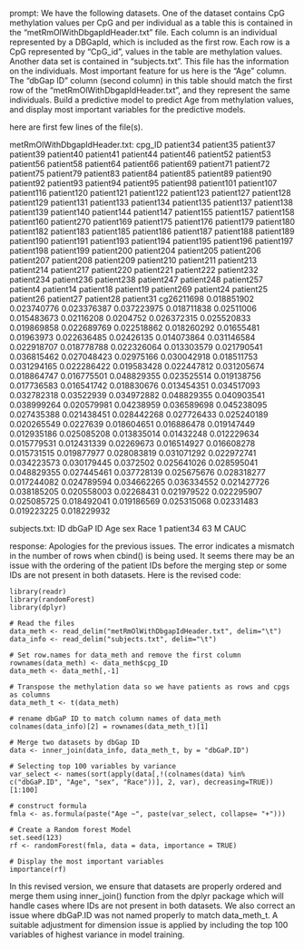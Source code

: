 prompt:
We have the following datasets. One of the dataset contains CpG methylation values per CpG and per individual as a table this is contained in the “metRmOlWithDbgapIdHeader.txt” file. Each column is an individual represented by a DBGapId, which is included as the first row. Each row is a CpG represented by "CpG_id", values in the table are methylation values. Another data set is contained in “subjects.txt”. This file has the information on the individuals. Most important feature for us here is the "Age" column. The "dbGap ID" column (second column) in this table should match the first row of the "metRmOlWithDbgapIdHeader.txt", and they represent the same individuals. Build a predictive model to predict Age from methylation values, and display most important variables for the predictive models. 

here are first few lines of the file(s).

metRmOlWithDbgapIdHeader.txt:
cpg_ID	patient34	patient35	patient37	patient39	patient40	patient41	patient44	patient46	patient52	patient53	patient56	patient58	patient64	patient66	patient69	patient71	patient72	patient75	patient79	patient83	patient84	patient85	patient89	patient90	patient92	patient93	patient94	patient95	patient98	patient101	patient107	patient116	patient120	patient121	patient122	patient123	patient127	patient128	patient129	patient131	patient133	patient134	patient135	patient137	patient138	patient139	patient140	patient144	patient147	patient155	patient157	patient158	patient160	patient270	patient169	patient175	patient176	patient179	patient180	patient182	patient183	patient185	patient186	patient187	patient188	patient189	patient190	patient191	patient193	patient194	patient195	patient196	patient197	patient198	patient199	patient200	patient204	patient205	patient206	patient207	patient208	patient209	patient210	patient211	patient213	patient214	patient217	patient220	patient221	patient222	patient232	patient234	patient236	patient238	patient247	patient248	patient257	patient4	patient14	patient18	patient19	patient269	patient24	patient25	patient26	patient27	patient28	patient31
cg26211698	0.018851902	0.023740776	0.023376387	0.037223975	0.018711838	0.02511006	0.015483673	0.02116208	0.0204752	0.026372315	0.025520833	0.019869858	0.022689769	0.022518862	0.018260292	0.01655481	0.01963973	0.022636485	0.02426135	0.014073864	0.031146584	0.022918707	0.018778788	0.022326064	0.013303579	0.021790541	0.036815462	0.027048423	0.02975166	0.030042918	0.018511753	0.031294165	0.022286422	0.019583428	0.022447812	0.031205674	0.018864747	0.016775501	0.048829355	0.023525514	0.019138756	0.017736583	0.016541742	0.018830676	0.013454351	0.034517093	0.032782318	0.03522939	0.034972882	0.048829355	0.040903541	0.038999264	0.020579981	0.04238959	0.036589698	0.045238095	0.027435388	0.021438451	0.028442268	0.027726433	0.025240189	0.020265549	0.0227639	0.018604651	0.016886478	0.019147449	0.012935186	0.025085208	0.013835014	0.01432248	0.012229634	0.015779531	0.012431339	0.02269673	0.016514927	0.016608278	0.015731515	0.019877977	0.028083819	0.031071292	0.022972741	0.034223573	0.030179445	0.0372502	0.025641026	0.028595041	0.048829355	0.027445461	0.037728139	0.025675676	0.028318277	0.017244082	0.024789594	0.034662265	0.036334552	0.021427726	0.038185205	0.020558003	0.02268431	0.021979522	0.022295907	0.025085725	0.018492041	0.019186569	0.025315068	0.02331483	0.019223225	0.018229932


subjects.txt:
ID	dbGaP ID	Age	sex	Race
1	patient34	63	M	CAUC


response:
Apologies for the previous issues. The error indicates a mismatch in the number of rows when cbind() is being used. It seems there may be an issue with the ordering of the patient IDs before the merging step or some IDs are not present in both datasets. Here is the revised code:

```
library(readr)
library(randomForest)
library(dplyr)

# Read the files
data_meth <- read_delim("metRmOlWithDbgapIdHeader.txt", delim="\t")
data_info <- read_delim("subjects.txt", delim="\t")

# Set row.names for data_meth and remove the first column
rownames(data_meth) <- data_meth$cpg_ID
data_meth <- data_meth[,-1]

# Transpose the methylation data so we have patients as rows and cpgs as columns
data_meth_t <- t(data_meth)

# rename dbGaP ID to match column names of data_meth
colnames(data_info)[2] = rownames(data_meth_t)[1]

# Merge two datasets by dbGap ID
data <- inner_join(data_info, data_meth_t, by = "dbGaP.ID")

# Selecting top 100 variables by variance
var_select <- names(sort(apply(data[,!(colnames(data) %in% c("dbGaP.ID", "Age", "sex", "Race"))], 2, var), decreasing=TRUE))[1:100]

# construct formula
fmla <- as.formula(paste("Age ~", paste(var_select, collapse= "+")))

# Create a Random forest Model
set.seed(123)
rf <- randomForest(fmla, data = data, importance = TRUE)

# Display the most important variables
importance(rf)
```

In this revised version, we ensure that datasets are properly ordered and merge them using inner_join() function from the dplyr package which will handle cases where IDs are not present in both datasets. We also correct an issue where dbGaP.ID was not named properly to match data_meth_t. A suitable adjustment for dimension issue is applied by including the top 100 variables of highest variance in model training.
